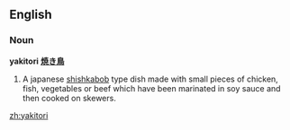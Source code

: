 ==English==

===Noun===
'''yakitori'''
'''[[焼き鳥]]'''

# A japanese [[shishkabob]] type dish made with small pieces of chicken, fish, vegetables or beef which have been marinated in soy sauce and then cooked on skewers.

[[zh:yakitori]]